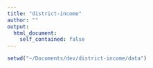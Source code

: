 ```yaml
---
title: "district-income"
author: ""
output:
  html_document:
    self_contained: false
---
```


```r
setwd("~/Documents/dev/district-income/data")
```

```r
```
